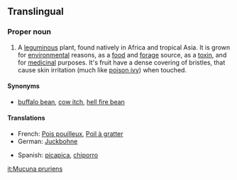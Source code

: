 ==Translingual==

===Proper noun===
{{head|mul|proper noun|head={{taxlink|Mucuna|genus}} ''[[pruriens]]''}}

# A [[leguminous]] plant, found natively in Africa and tropical Asia.  It is grown for [[environmental]] reasons, as a [[food]] and [[forage]] source, as a [[toxin]], and for [[medicinal]] purposes.  It's fruit have a dense covering of bristles, that cause skin irritation (much like [[poison ivy]]) when touched.

====Synonyms====
*[[buffalo bean]], [[cow itch]], [[hell fire bean]]

====Translations====
{{trans-top|plant}}
*French: [[Pois pouilleux]], [[Poil à gratter]]
*German: [[Juckbohne]]
{{trans-mid}}
*Spanish: [[picapica]], [[chiporro]]
{{trans-bottom}}

[[it:Mucuna pruriens]]